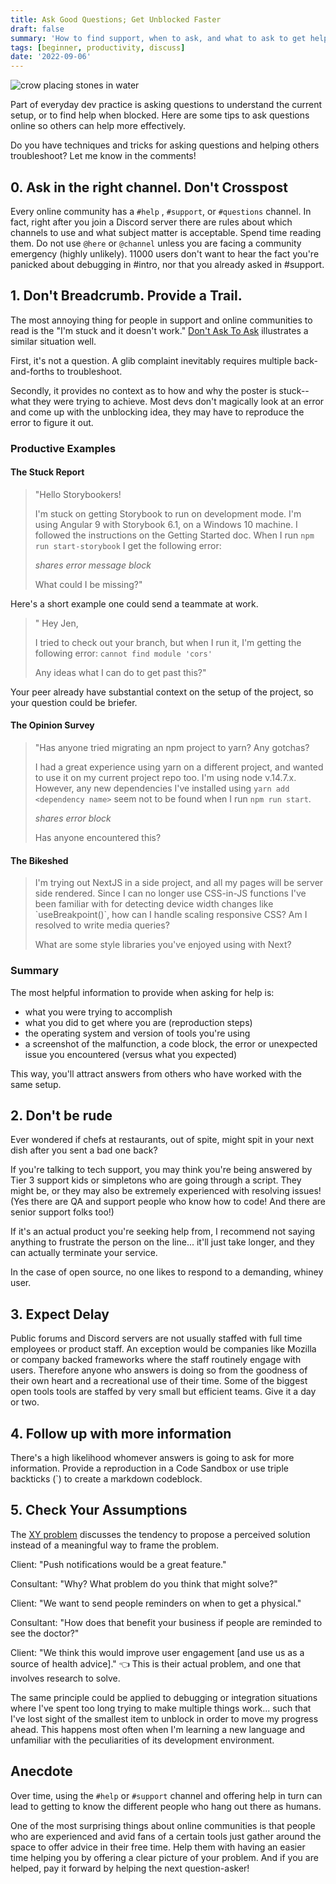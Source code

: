 ```yaml
---
title: Ask Good Questions; Get Unblocked Faster
draft: false
summary: 'How to find support, when to ask, and what to ask to get help faster'
tags: [beginner, productivity, discuss]
date: '2022-09-06'
---
```


![crow placing stones in water](/static/images/blog/crow-stones.jpeg)

Part of everyday dev practice is asking questions to understand the current setup, or to find help when blocked. Here are some tips to ask questions online so others can help more effectively.

Do you have techniques and tricks for asking questions and helping others troubleshoot? Let me know in the comments!

## 0. Ask in the right channel. Don't Crosspost

Every online community has a `#help` , `#support`, or `#questions` channel. In fact, right after you join a Discord server there are rules about which channels to use and what subject matter is acceptable. Spend time reading them. Do not use `@here` or `@channel` unless you are facing a community emergency (highly unlikely). 11000 users don't want to hear the fact you're panicked about debugging in #intro, nor that you already asked in #support.

## 1. Don't Breadcrumb. Provide a Trail.

The most annoying thing for people in support and online communities to read is the "I'm stuck and it doesn't work." [Don't Ask To Ask](https://dontasktoask.com/) illustrates a similar situation well.

First, it's not a question. A glib complaint inevitably requires multiple back-and-forths to troubleshoot.

Secondly, it provides no context as to how and why the poster is stuck--what they were trying to achieve. Most devs don't magically look at an error and come up with the unblocking idea, they may have to reproduce the error to figure it out.

### Productive Examples

#### The Stuck Report

<blockquote>
"Hello Storybookers!

I'm stuck on getting Storybook to run on development mode.
I'm using Angular 9 with Storybook 6.1, on a Windows 10 machine. I followed the instructions on the Getting Started doc. When I run `npm run start-storybook` I get the following error:

_shares error message block_

What could I be missing?"

</blockquote>

Here's a short example one could send a teammate at work.

<blockquote>
" Hey Jen,

I tried to check out your branch, but when I run it, I'm getting the following error: `cannot find module 'cors'`

Any ideas what I can do to get past this?"

</blockquote>
Your peer already have substantial context on the setup of the project, so your question could be briefer.

#### The Opinion Survey

<blockquote>
"Has anyone tried migrating an npm project to yarn? Any gotchas?

I had a great experience using yarn on a different project, and wanted to use it on my current project repo too. I'm using node v.14.7.x. However, any new dependencies I've installed using `yarn add <dependency name>` seem not to be found when I run `npm run start`.

_shares error block_

Has anyone encountered this?

</blockquote>

#### The Bikeshed

<blockquote>
I'm trying out NextJS in a side project, and all my pages will be server side rendered. Since I can no longer use CSS-in-JS functions I've been familiar with for detecting device width changes like `useBreakpoint()`, how can I handle scaling responsive CSS? Am I resolved to write media queries?

What are some style libraries you've enjoyed using with Next?

</blockquote>

### Summary

The most helpful information to provide when asking for help is:

- what you were trying to accomplish
- what you did to get where you are (reproduction steps)
- the operating system and version of tools you're using
- a screenshot of the malfunction, a code block, the error or unexpected issue you encountered (versus what you expected)

This way, you'll attract answers from others who have worked with the same setup.

## 2. Don't be rude

Ever wondered if chefs at restaurants, out of spite, might spit in your next dish after you sent a bad one back?

If you're talking to tech support, you may think you're being answered by Tier 3 support kids or simpletons who are going through a script. They might be, or they may also be extremely experienced with resolving issues! (Yes there are QA and support people who know how to code! And there are senior support folks too!)

If it's an actual product you're seeking help from, I recommend not saying anything to frustrate the person on the line... it'll just take longer, and they can actually terminate your service.

In the case of open source, no one likes to respond to a demanding, whiney user.

## 3. Expect Delay

Public forums and Discord servers are not usually staffed with full time employees or product staff. An exception would be companies like Mozilla or company backed frameworks where the staff routinely engage with users. Therefore anyone who answers is doing so from the goodness of their own heart and a recreational use of their time. Some of the biggest open tools tools are staffed by very small but efficient teams.
Give it a day or two.

## 4. Follow up with more information

There's a high likelihood whomever answers is going to ask for more information. Provide a reproduction in a Code Sandbox or use triple backticks (`) to create a markdown codeblock.

## 5. Check Your Assumptions

The [XY problem](https://xyproblem.info/) discusses the tendency to propose a perceived solution instead of a meaningful way to frame the problem.

Client: "Push notifications would be a great feature."

Consultant: "Why? What problem do you think that might solve?"

Client: "We want to send people reminders on when to get a physical."

Consultant: "How does that benefit your business if people are reminded to see the doctor?"

Client: "We think this would improve user engagement [and use us as a source of health advice]." 👈 This is their actual problem, and one that involves research to solve.

The same principle could be applied to debugging or integration situations where I've spent too long trying to make multiple things work... such that I've lost sight of the smallest item to unblock in order to move my progress ahead. This happens most often when I'm learning a new language and unfamiliar with the peculiarities of its development environment.

## Anecdote

Over time, using the `#help` or `#support` channel and offering help in turn can lead to getting to know the different people who hang out there as humans.

One of the most surprising things about online communities is that people who are experienced and avid fans of a certain tools just gather around the space to offer advice in their free time. Help them with having an easier time helping you by offering a clear picture of your problem. And if you are helped, pay it forward by helping the next question-asker!
